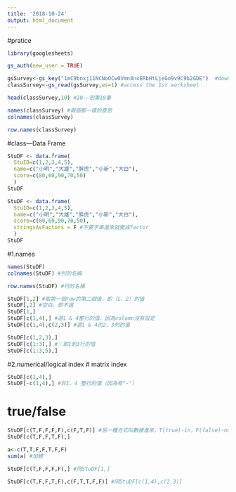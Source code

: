 ```yaml
---
title: '2018-10-24'
output: html_document
---
```

#pratice
```r
library(googlesheets)
```
```r
gs_auth(new_user = TRUE)
```


```r
gsSurvey<-gs_key("1mC9bnxj11NCNoOCw0Vmn4nxERbHtLjeGo9v9C9b2GDE")  #download sheet information as an object
classSurvey<-gs_read(gsSurvey,ws=1) #access the 1st worksheet
```

```r
head(classSurvey,10) #10——到第10筆
```

```r
names(classSurvey) #兩個都一樣的意思
colnames(classSurvey)
```
```r
row.names(classSurvey)
```




#class---Data Frame
```r
StuDF <- data.frame(
  StuID=c(1,2,3,4,5),
  name=c("小明","大雄","胖虎","小新","大白"),
  score=c(80,60,90,70,50)
  )
StuDF 
```
```r
StuDF <- data.frame(
  StuID=c(1,2,3,4,5),
  name=c("小明","大雄","胖虎","小新","大白"),
  score=c(80,60,90,70,50),
  stringsAsFactors = F #不要字串進來就變成factor
  )
StuDF 
```
#1.names
```r
names(StuDF) 
colnames(StuDF) #列的名稱
```
```r
row.names(StuDF) #行的名稱
```
```r
StuDF[1,2] #取第一個row的第二個值，即（1，2）的值
StuDF[,2] #空白，即不選
StuDF[1,]
StuDF[c(1,4),] #選1 & 4整行的值，因為column沒有設定
StuDF[c(1,4),c(2,3)] #選1 & 4的2、3列的值
```
```r
StuDF[c(1,2,3),]
StuDF[c(1:3),] #：取1到3行的值
StuDF[c(1:3,5),]
```

#2.numerical/logical index
#  matrix index
```r
StuDF[c(1,4),]
StuDF[-c(1,4),] #非1、4 整行的值（因為有"-"）
```
#  true/false
```r
StuDF[c(T,F,F,F,F),c(F,T,F)] #另一種方式叫數據進來，T(true)-in，F(false)-not in
StuDF[c(T,F,F,T,F),]
```
```r
a<-c(T,T,F,F,T,F,F)
sum(a) #加總
```
```r
StuDF[c(T,F,F,F,F),] #同StuDF[1,]
```
```r
StuDF[c(T,F,F,T,F),c(F,T,T,F,F)] #同StuDF[c(1,4),c(2,3)]
```

